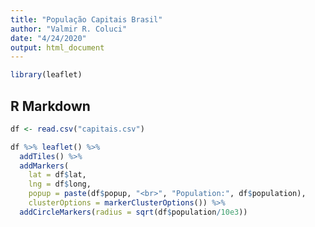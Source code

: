 ```yaml
---
title: "População Capitais Brasil"
author: "Valmir R. Coluci"
date: "4/24/2020"
output: html_document
---
```


```r
library(leaflet)
```

## R Markdown


```r
df <- read.csv("capitais.csv")
```


```r
df %>% leaflet() %>%
  addTiles() %>%
  addMarkers(
    lat = df$lat, 
    lng = df$long, 
    popup = paste(df$popup, "<br>", "Population:", df$population),
    clusterOptions = markerClusterOptions()) %>%
  addCircleMarkers(radius = sqrt(df$population/10e3))
```

